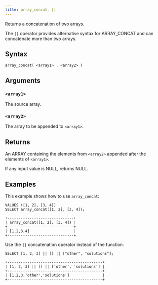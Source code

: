 ```yaml
---
title: array_concat, ||
---
```


Returns a concatenation of two arrays.

The `||` operator provides alternative syntax for ARRAY_CONCAT and can concatenate more than two arrays.

## Syntax

```scopeql
array_concat( <array1> , <array2> )
```

## Arguments

### `<array1>`

The source array.

### `<array2>`

The array to be appended to `<array1>`.

## Returns

An ARRAY containing the elements from `<array2>` appended after the elements of `<array1>`.

If any input value is NULL, returns NULL.

## Examples

This example shows how to use `array_concat`:

```scopeql
VALUES ([1, 2], [3, 4])
SELECT array_concat([1, 2], [3, 4]);
```

```
+------------------------------+
| array_concat([1, 2], [3, 4]) |
+------------------------------+
| [1,2,3,4]                    |
+------------------------------+
```

Use the `||` concatenation operator instead of the function:

```scopeql
SELECT [1, 2, 3] || [] || ["other", "solutions"];
```

```
+-------------------------------------------+
| [1, 2, 3] || [] || ['other', 'solutions'] |
+-------------------------------------------+
| [1,2,3,'other','solutions']               |
+-------------------------------------------+
```
